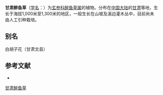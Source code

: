 {{Speciesbox
| name = 甘肃醉鱼草
| status = 
| status_system = 
| image =
| genus = Buddleja
| species = purdomii
| authority = W. W. Smith
}}

'''甘肃醉鱼草'''（[[学名|学名]]：{{lang|la|''Buddleja purdomii''}}）为[[玄参科|玄参科]][[醉鱼草属|醉鱼草属]]的植物。分布在[[中国大陆|中国大陆]]的[[甘肃|甘肃]]等地，生长于海拔1,000米至1,300米的地区，一般生长在山坡及溪边灌木丛中，目前尚未由人工引种栽培。

== 别名 ==
白胡子花（甘肃文县）

== 参考文献 ==
<div class="references-small">
* {{cite web| url =http://www.bioinfo.cn/db05/KmzwSpecies.php?action=view&id=30564| title =甘肃醉鱼草| work =《中国高等植物数据库全库》| publisher =中国科学院微生物研究所| author =昆明植物研究所| accessdate =2009-02-26| deadurl =yes| archiveurl =https://web.archive.org/web/20160305094051/http://www.bioinfo.cn/db05/KmzwSpecies.php?action=view&id=30564| archivedate =2016-03-05}}
</div>
{{Taxonbar|from=Q15232823}}

[[Category:醉鱼草属|甘肃醉鱼草]]


{{植物小作品}}